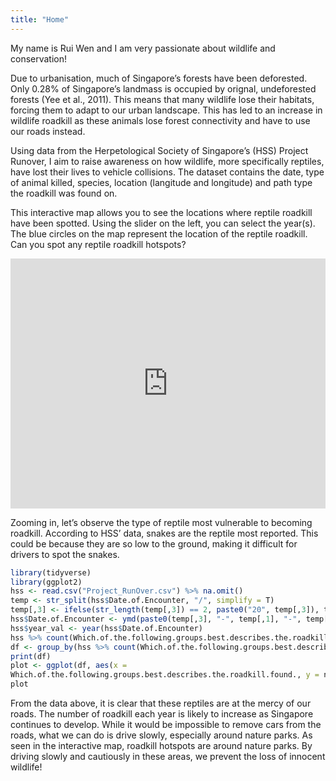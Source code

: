 ```yaml
---
title: "Home"
---
```


My name is Rui Wen and I am very passionate about wildlife and conservation!

Due to urbanisation, much of Singapore's forests have been deforested. Only 0.28% of Singapore's landmass is occupied by orignal, undeforested forests (Yee et al., 2011). This means that many wildlife lose their habitats, forcing them to adapt to our urban landscape. This has led to an increase in wildlife roadkill as these animals lose forest connectivity and have to use our roads instead.

Using data from the Herpetological Society of Singapore's (HSS) Project Runover, I aim to raise awareness on how wildlife, more specifically reptiles, have lost their lives to vehicle collisions. The dataset contains the date, type of animal killed, species, location (langitude and longitude) and path type the roadkill was found on.

This interactive map allows you to see the locations where reptile roadkill have been spotted. Using the slider on the left, you can select the year(s). The blue circles on the map represent the location of the reptile roadkill. Can you spot any reptile roadkill hotspots?

```{=html}
<iframe height="400" width="100%" frameborder="no" src="https://ruiwenlim.shinyapps.io/MyShinyApp/"> </iframe>
```

Zooming in, let's observe the type of reptile most vulnerable to becoming roadkill. According to HSS' data, snakes are the reptile most reported. This could be because they are so low to the ground, making it difficult for drivers to spot the snakes.

```r
library(tidyverse)
library(ggplot2)
hss <- read.csv("Project_RunOver.csv") %>% na.omit()
temp <- str_split(hss$Date.of.Encounter, "/", simplify = T)
temp[,3] <- ifelse(str_length(temp[,3]) == 2, paste0("20", temp[,3]), temp[,3])
hss$Date.of.Encounter <- ymd(paste0(temp[,3], "-", temp[,1], "-", temp[,2]))
hss$year_val <- year(hss$Date.of.Encounter)
hss %>% count(Which.of.the.following.groups.best.describes.the.roadkill.found.)
df <- group_by(hss %>% count(Which.of.the.following.groups.best.describes.the.roadkill.found.))
print(df)
plot <- ggplot(df, aes(x = 
Which.of.the.following.groups.best.describes.the.roadkill.found., y = n)) + geom_bar(stat = "identity") + labs(title = "Number of Each Reptile Roadkill by Reptile Type ", x = "Reptile Type", y = "Number of Reptile Roadkill") + theme(axis.text.x = element_text(angle = 45, hjust = 1))
plot
```

From the data above, it is clear that these reptiles are at the mercy of our roads. The number of roadkill each year is likely to increase as Singapore continues to develop. While it would be impossible to remove cars from the roads, what we can do is drive slowly, especially around nature parks. As seen in the interactive map, roadkill hotspots are around nature parks. By driving slowly and cautiously in these areas, we prevent the loss of innocent wildlife! 
